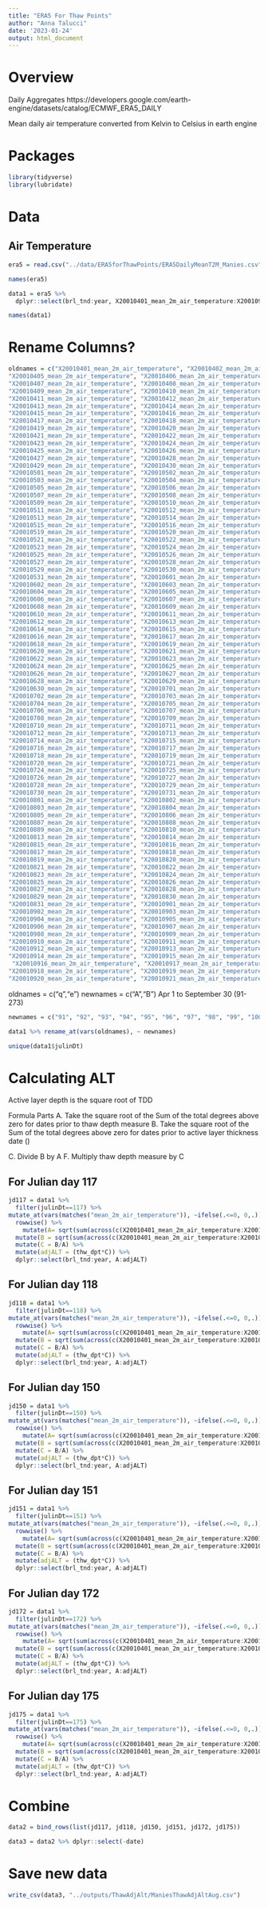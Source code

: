 ```yaml
---
title: "ERA5 For Thaw Points"
author: "Anna Talucci"
date: '2023-01-24'
output: html_document
---
```



# Overview

Daily Aggregates https://developers.google.com/earth-engine/datasets/catalog/ECMWF_ERA5_DAILY

Mean daily air temperature converted from Kelvin to Celsius in earth engine

# Packages
```r
library(tidyverse)
library(lubridate)
```

# Data 

## Air Temperature
```r
era5 = read.csv("../data/ERA5forThawPoints/ERA5DailyMeanT2M_Manies.csv")
```

```r
names(era5)
```

```r
data1 = era5 %>% 
  dplyr::select(brl_tnd:year, X20010401_mean_2m_air_temperature:X20010930_mean_2m_air_temperature)
```

```r
names(data1)
```
# Rename Columns?

```r
oldnames = c("X20010401_mean_2m_air_temperature", "X20010402_mean_2m_air_temperature", "X20010403_mean_2m_air_temperature", "X20010404_mean_2m_air_temperature",
"X20010405_mean_2m_air_temperature", "X20010406_mean_2m_air_temperature",
"X20010407_mean_2m_air_temperature", "X20010408_mean_2m_air_temperature",
"X20010409_mean_2m_air_temperature", "X20010410_mean_2m_air_temperature",
"X20010411_mean_2m_air_temperature", "X20010412_mean_2m_air_temperature",
"X20010413_mean_2m_air_temperature", "X20010414_mean_2m_air_temperature",
"X20010415_mean_2m_air_temperature", "X20010416_mean_2m_air_temperature",
"X20010417_mean_2m_air_temperature", "X20010418_mean_2m_air_temperature",
"X20010419_mean_2m_air_temperature", "X20010420_mean_2m_air_temperature",
"X20010421_mean_2m_air_temperature", "X20010422_mean_2m_air_temperature",
"X20010423_mean_2m_air_temperature", "X20010424_mean_2m_air_temperature",
"X20010425_mean_2m_air_temperature", "X20010426_mean_2m_air_temperature",
"X20010427_mean_2m_air_temperature", "X20010428_mean_2m_air_temperature",
"X20010429_mean_2m_air_temperature", "X20010430_mean_2m_air_temperature",
"X20010501_mean_2m_air_temperature", "X20010502_mean_2m_air_temperature",
"X20010503_mean_2m_air_temperature", "X20010504_mean_2m_air_temperature",
"X20010505_mean_2m_air_temperature", "X20010506_mean_2m_air_temperature",
"X20010507_mean_2m_air_temperature", "X20010508_mean_2m_air_temperature",
"X20010509_mean_2m_air_temperature", "X20010510_mean_2m_air_temperature",
"X20010511_mean_2m_air_temperature", "X20010512_mean_2m_air_temperature",
"X20010513_mean_2m_air_temperature", "X20010514_mean_2m_air_temperature",
"X20010515_mean_2m_air_temperature", "X20010516_mean_2m_air_temperature", "X20010517_mean_2m_air_temperature", "X20010518_mean_2m_air_temperature",
"X20010519_mean_2m_air_temperature", "X20010520_mean_2m_air_temperature",
"X20010521_mean_2m_air_temperature", "X20010522_mean_2m_air_temperature",
"X20010523_mean_2m_air_temperature", "X20010524_mean_2m_air_temperature",
"X20010525_mean_2m_air_temperature", "X20010526_mean_2m_air_temperature",
"X20010527_mean_2m_air_temperature", "X20010528_mean_2m_air_temperature",
"X20010529_mean_2m_air_temperature", "X20010530_mean_2m_air_temperature",
"X20010531_mean_2m_air_temperature", "X20010601_mean_2m_air_temperature",
"X20010602_mean_2m_air_temperature", "X20010603_mean_2m_air_temperature",
"X20010604_mean_2m_air_temperature", "X20010605_mean_2m_air_temperature",
"X20010606_mean_2m_air_temperature", "X20010607_mean_2m_air_temperature",
"X20010608_mean_2m_air_temperature", "X20010609_mean_2m_air_temperature",
"X20010610_mean_2m_air_temperature", "X20010611_mean_2m_air_temperature",
"X20010612_mean_2m_air_temperature", "X20010613_mean_2m_air_temperature",
"X20010614_mean_2m_air_temperature", "X20010615_mean_2m_air_temperature",
"X20010616_mean_2m_air_temperature", "X20010617_mean_2m_air_temperature",
"X20010618_mean_2m_air_temperature", "X20010619_mean_2m_air_temperature",
"X20010620_mean_2m_air_temperature", "X20010621_mean_2m_air_temperature",
"X20010622_mean_2m_air_temperature", "X20010623_mean_2m_air_temperature",
"X20010624_mean_2m_air_temperature", "X20010625_mean_2m_air_temperature",
"X20010626_mean_2m_air_temperature", "X20010627_mean_2m_air_temperature",
"X20010628_mean_2m_air_temperature", "X20010629_mean_2m_air_temperature",
"X20010630_mean_2m_air_temperature", "X20010701_mean_2m_air_temperature",
"X20010702_mean_2m_air_temperature", "X20010703_mean_2m_air_temperature",
"X20010704_mean_2m_air_temperature", "X20010705_mean_2m_air_temperature",
"X20010706_mean_2m_air_temperature", "X20010707_mean_2m_air_temperature",
"X20010708_mean_2m_air_temperature", "X20010709_mean_2m_air_temperature",
"X20010710_mean_2m_air_temperature", "X20010711_mean_2m_air_temperature",
"X20010712_mean_2m_air_temperature", "X20010713_mean_2m_air_temperature",
"X20010714_mean_2m_air_temperature", "X20010715_mean_2m_air_temperature",
"X20010716_mean_2m_air_temperature", "X20010717_mean_2m_air_temperature",
"X20010718_mean_2m_air_temperature", "X20010719_mean_2m_air_temperature",
"X20010720_mean_2m_air_temperature", "X20010721_mean_2m_air_temperature",  "X20010722_mean_2m_air_temperature", "X20010723_mean_2m_air_temperature",
"X20010724_mean_2m_air_temperature", "X20010725_mean_2m_air_temperature",
"X20010726_mean_2m_air_temperature", "X20010727_mean_2m_air_temperature",
"X20010728_mean_2m_air_temperature", "X20010729_mean_2m_air_temperature",
"X20010730_mean_2m_air_temperature", "X20010731_mean_2m_air_temperature",
"X20010801_mean_2m_air_temperature", "X20010802_mean_2m_air_temperature",
"X20010803_mean_2m_air_temperature", "X20010804_mean_2m_air_temperature",
"X20010805_mean_2m_air_temperature", "X20010806_mean_2m_air_temperature",
"X20010807_mean_2m_air_temperature", "X20010808_mean_2m_air_temperature",
"X20010809_mean_2m_air_temperature", "X20010810_mean_2m_air_temperature", "X20010811_mean_2m_air_temperature", "X20010812_mean_2m_air_temperature",
"X20010813_mean_2m_air_temperature", "X20010814_mean_2m_air_temperature",
"X20010815_mean_2m_air_temperature", "X20010816_mean_2m_air_temperature",
"X20010817_mean_2m_air_temperature", "X20010818_mean_2m_air_temperature",
"X20010819_mean_2m_air_temperature", "X20010820_mean_2m_air_temperature",
"X20010821_mean_2m_air_temperature", "X20010822_mean_2m_air_temperature",
"X20010823_mean_2m_air_temperature", "X20010824_mean_2m_air_temperature",
"X20010825_mean_2m_air_temperature", "X20010826_mean_2m_air_temperature",
"X20010827_mean_2m_air_temperature", "X20010828_mean_2m_air_temperature",
"X20010829_mean_2m_air_temperature", "X20010830_mean_2m_air_temperature",
"X20010831_mean_2m_air_temperature", "X20010901_mean_2m_air_temperature",
"X20010902_mean_2m_air_temperature", "X20010903_mean_2m_air_temperature",
"X20010904_mean_2m_air_temperature", "X20010905_mean_2m_air_temperature",
"X20010906_mean_2m_air_temperature", "X20010907_mean_2m_air_temperature",
"X20010908_mean_2m_air_temperature", "X20010909_mean_2m_air_temperature",
"X20010910_mean_2m_air_temperature", "X20010911_mean_2m_air_temperature",
"X20010912_mean_2m_air_temperature", "X20010913_mean_2m_air_temperature",
"X20010914_mean_2m_air_temperature", "X20010915_mean_2m_air_temperature",
 "X20010916_mean_2m_air_temperature", "X20010917_mean_2m_air_temperature",
"X20010918_mean_2m_air_temperature", "X20010919_mean_2m_air_temperature",
"X20010920_mean_2m_air_temperature", "X20010921_mean_2m_air_temperature", "X20010922_mean_2m_air_temperature", "X20010923_mean_2m_air_temperature",  "X20010924_mean_2m_air_temperature", "X20010925_mean_2m_air_temperature", "X20010926_mean_2m_air_temperature", "X20010927_mean_2m_air_temperature", "X20010928_mean_2m_air_temperature", "X20010929_mean_2m_air_temperature", "X20010930_mean_2m_air_temperature")
```
oldnames = c("q","e")
newnames = c("A","B")
Apr 1  to September 30 (91-273)
```r
newnames = c("91", "92", "93", "94", "95", "96", "97", "98", "99", "100", "101", "102", "103", "104", "105", "106", "107", "108", "109", "110", "111", "112", "113", "114", "115", "116", "117", "118", "119", "120", "121", "122", "123", "124", "125", "126", "127", "128", "129", "130", "131", "132", "133", "134", "135", "136", "137", "138", "139", "140", "141", "142", "143", "144", "145", "146", "147", "148", "149", "150", "151", "152", "153", "154", "155", "156", "157", "158", "159", "160", "161", "162", "163", "164", "165", "166", "167", "168", "169", "170", "171", "172", "173", "174", "175", "176", "177", "178", "179", "180", "181", "182", "183", "184", "185", "186", "187", "188", "189", "190", "191", "192", "193", "194", "195", "196", "197", "198", "199", "200","201", "202", "203", "204", "205", "206", "207", "208", "209", "210", "211", "212", "213", "214", "215", "216", "217", "218", "219", "220", "221", "222", "223", "224", "225", "226", "227", "228", "229", "230", "231", "232", "233", "234", "235", "236", "237", "238", "239", "240", "241", "242", "243", "244", "245", "246", "247", "248", "249", "250", "251", "252", "253", "254", "255", "256", "257", "258", "259", "260", "261", "262", "263", "264", "265", "266", "267", "268", "269", "270", "271", "272", "273")
```

```r
data1 %>% rename_at(vars(oldnames), ~ newnames)
```

```r
unique(data1$julinDt)
```
# Calculating ALT
Active layer depth is the square root of TDD
 
Formula Parts 
A. Take the square root of the Sum of the total degrees above zero for dates prior to thaw depth measure
B. Take the square root of the Sum of the total degrees above zero for dates prior to active layer thickness date ()

C. Divide B by A
F. Multiply thaw depth measure by C

## For Julian day 117
```r
jd117 = data1 %>%
  filter(julinDt==117) %>%
mutate_at(vars(matches("mean_2m_air_temperature")), ~ifelse(.<=0, 0,.)) %>% 
  rowwise() %>% 
    mutate(A= sqrt(sum(across(c(X20010401_mean_2m_air_temperature:X20010427_mean_2m_air_temperature))))) %>%
  mutate(B = sqrt(sum(across(c(X20010401_mean_2m_air_temperature:X20010830_mean_2m_air_temperature))))) %>%
  mutate(C = B/A) %>%
  mutate(adjALT = (thw_dpt*C)) %>%
  dplyr::select(brl_tnd:year, A:adjALT)
```

## For Julian day 118
```r
jd118 = data1 %>%
  filter(julinDt==118) %>%
mutate_at(vars(matches("mean_2m_air_temperature")), ~ifelse(.<=0, 0,.)) %>% 
  rowwise() %>% 
    mutate(A= sqrt(sum(across(c(X20010401_mean_2m_air_temperature:X20010428_mean_2m_air_temperature))))) %>%
  mutate(B = sqrt(sum(across(c(X20010401_mean_2m_air_temperature:X20010830_mean_2m_air_temperature))))) %>%
  mutate(C = B/A) %>%
  mutate(adjALT = (thw_dpt*C)) %>%
  dplyr::select(brl_tnd:year, A:adjALT)
```

## For Julian day 150
```r
jd150 = data1 %>%
  filter(julinDt==150) %>%
mutate_at(vars(matches("mean_2m_air_temperature")), ~ifelse(.<=0, 0,.)) %>% 
  rowwise() %>% 
    mutate(A= sqrt(sum(across(c(X20010401_mean_2m_air_temperature:X20010530_mean_2m_air_temperature))))) %>%
  mutate(B = sqrt(sum(across(c(X20010401_mean_2m_air_temperature:X20010830_mean_2m_air_temperature))))) %>%
  mutate(C = B/A) %>%
  mutate(adjALT = (thw_dpt*C)) %>%
  dplyr::select(brl_tnd:year, A:adjALT)
```

## For Julian day 151
```r
jd151 = data1 %>%
  filter(julinDt==151) %>%
mutate_at(vars(matches("mean_2m_air_temperature")), ~ifelse(.<=0, 0,.)) %>% 
  rowwise() %>% 
    mutate(A= sqrt(sum(across(c(X20010401_mean_2m_air_temperature:X20010531_mean_2m_air_temperature))))) %>%
  mutate(B = sqrt(sum(across(c(X20010401_mean_2m_air_temperature:X20010830_mean_2m_air_temperature))))) %>%
  mutate(C = B/A) %>%
  mutate(adjALT = (thw_dpt*C)) %>%
  dplyr::select(brl_tnd:year, A:adjALT)
```


## For Julian day 172
```r
jd172 = data1 %>%
  filter(julinDt==172) %>%
mutate_at(vars(matches("mean_2m_air_temperature")), ~ifelse(.<=0, 0,.)) %>% 
  rowwise() %>% 
    mutate(A= sqrt(sum(across(c(X20010401_mean_2m_air_temperature:X20010621_mean_2m_air_temperature))))) %>%
  mutate(B = sqrt(sum(across(c(X20010401_mean_2m_air_temperature:X20010830_mean_2m_air_temperature))))) %>%
  mutate(C = B/A) %>%
  mutate(adjALT = (thw_dpt*C)) %>%
  dplyr::select(brl_tnd:year, A:adjALT)
```

## For Julian day 175
```r
jd175 = data1 %>%
  filter(julinDt==175) %>%
mutate_at(vars(matches("mean_2m_air_temperature")), ~ifelse(.<=0, 0,.)) %>% 
  rowwise() %>% 
    mutate(A= sqrt(sum(across(c(X20010401_mean_2m_air_temperature:X20010624_mean_2m_air_temperature))))) %>%
  mutate(B = sqrt(sum(across(c(X20010401_mean_2m_air_temperature:X20010830_mean_2m_air_temperature))))) %>%
  mutate(C = B/A) %>%
  mutate(adjALT = (thw_dpt*C)) %>%
  dplyr::select(brl_tnd:year, A:adjALT)
```

# Combine
```r
data2 = bind_rows(list(jd117, jd118, jd150, jd151, jd172, jd175))
```

```r
data3 = data2 %>% dplyr::select(-date)
```

# Save new data
```r
write_csv(data3, "../outputs/ThawAdjAlt/ManiesThawAdjAltAug.csv")
```